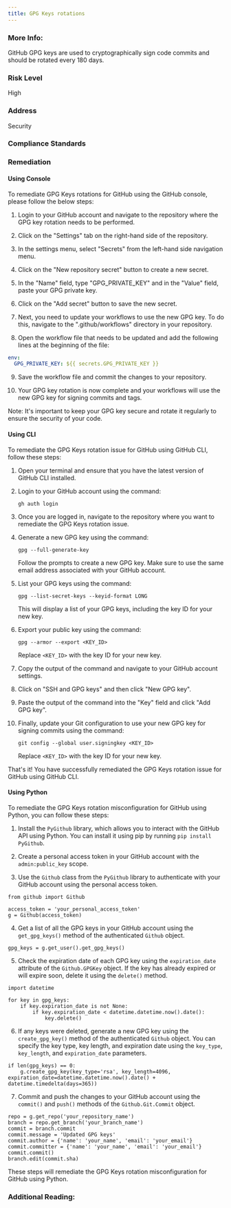 ```yaml
---
title: GPG Keys rotations
---
```


### More Info:

GitHub GPG keys are used to cryptographically sign code commits and should be rotated every 180 days.

### Risk Level

High

### Address

Security

### Compliance Standards

### Remediation

#### Using Console

To remediate GPG Keys rotations for GitHub using the GitHub console, please follow the below steps:

1. Login to your GitHub account and navigate to the repository where the GPG key rotation needs to be performed.

2. Click on the "Settings" tab on the right-hand side of the repository.

3. In the settings menu, select "Secrets" from the left-hand side navigation menu.

4. Click on the "New repository secret" button to create a new secret.

5. In the "Name" field, type "GPG_PRIVATE_KEY" and in the "Value" field, paste your GPG private key.

6. Click on the "Add secret" button to save the new secret.

7. Next, you need to update your workflows to use the new GPG key. To do this, navigate to the ".github/workflows" directory in your repository.

8. Open the workflow file that needs to be updated and add the following lines at the beginning of the file:

```yaml
env:
  GPG_PRIVATE_KEY: ${{ secrets.GPG_PRIVATE_KEY }}
```

9. Save the workflow file and commit the changes to your repository.

10. Your GPG key rotation is now complete and your workflows will use the new GPG key for signing commits and tags.

Note: It's important to keep your GPG key secure and rotate it regularly to ensure the security of your code.

#### Using CLI

To remediate the GPG Keys rotation issue for GitHub using GitHub CLI, follow these steps:

1. Open your terminal and ensure that you have the latest version of GitHub CLI installed.

2. Login to your GitHub account using the command:

   ```
   gh auth login
   ```

3. Once you are logged in, navigate to the repository where you want to remediate the GPG Keys rotation issue.

4. Generate a new GPG key using the command:

   ```
   gpg --full-generate-key
   ```

   Follow the prompts to create a new GPG key. Make sure to use the same email address associated with your GitHub account.

5. List your GPG keys using the command:

   ```
   gpg --list-secret-keys --keyid-format LONG
   ```

   This will display a list of your GPG keys, including the key ID for your new key.

6. Export your public key using the command:

   ```
   gpg --armor --export <KEY_ID>
   ```

   Replace `<KEY_ID>` with the key ID for your new key.

7. Copy the output of the command and navigate to your GitHub account settings.

8. Click on "SSH and GPG keys" and then click "New GPG key".

9. Paste the output of the command into the "Key" field and click "Add GPG key".

10. Finally, update your Git configuration to use your new GPG key for signing commits using the command:

    ```
    git config --global user.signingkey <KEY_ID>
    ```

    Replace `<KEY_ID>` with the key ID for your new key.

That's it! You have successfully remediated the GPG Keys rotation issue for GitHub using GitHub CLI.

#### Using Python

To remediate the GPG Keys rotation misconfiguration for GitHub using Python, you can follow these steps:

1. Install the `PyGithub` library, which allows you to interact with the GitHub API using Python. You can install it using pip by running `pip install PyGithub`.

2. Create a personal access token in your GitHub account with the `admin:public_key` scope.

3. Use the `Github` class from the `PyGithub` library to authenticate with your GitHub account using the personal access token.

```
from github import Github

access_token = 'your_personal_access_token'
g = Github(access_token)
```

4. Get a list of all the GPG keys in your GitHub account using the `get_gpg_keys()` method of the authenticated `Github` object.

```
gpg_keys = g.get_user().get_gpg_keys()
```

5. Check the expiration date of each GPG key using the `expiration_date` attribute of the `Github.GPGKey` object. If the key has already expired or will expire soon, delete it using the `delete()` method.

```
import datetime

for key in gpg_keys:
    if key.expiration_date is not None:
        if key.expiration_date < datetime.datetime.now().date():
            key.delete()
```

6. If any keys were deleted, generate a new GPG key using the `create_gpg_key()` method of the authenticated `Github` object. You can specify the key type, key length, and expiration date using the `key_type`, `key_length`, and `expiration_date` parameters.

```
if len(gpg_keys) == 0:
    g.create_gpg_key(key_type='rsa', key_length=4096, expiration_date=datetime.datetime.now().date() + datetime.timedelta(days=365))
```

7. Commit and push the changes to your GitHub account using the `commit()` and `push()` methods of the `Github.Git.Commit` object.

```
repo = g.get_repo('your_repository_name')
branch = repo.get_branch('your_branch_name')
commit = branch.commit
commit.message = 'Updated GPG keys'
commit.author = {'name': 'your_name', 'email': 'your_email'}
commit.committer = {'name': 'your_name', 'email': 'your_email'}
commit.commit()
branch.edit(commit.sha)
```

These steps will remediate the GPG Keys rotation misconfiguration for GitHub using Python.

### Additional Reading:
